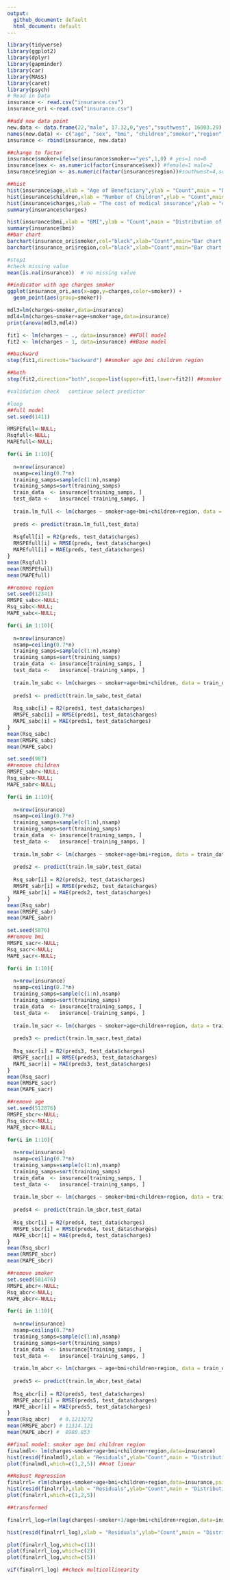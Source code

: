 ```yaml
---
output:
  github_document: default
  html_document: default
---
```

```r
library(tidyverse)
library(ggplot2)
library(dplyr)
library(gapminder)
library(car)
library(MASS)
library(caret)
library(psych)
# Read in Data
insurance <- read.csv("insurance.csv")
insurance_ori <-read.csv("insurance.csv")

##add new data point
new.data <- data.frame(22,"male", 17.32,0,"yes","southwest", 16003.29)
names(new.data) <- c("age", "sex", "bmi", "children","smoker","region","charges")
insurance <- rbind(insurance, new.data)

##change to factor
insurance$smoker=ifelse(insurance$smoker=="yes",1,0) # yes=1 no=0
insurance$sex <- as.numeric(factor(insurance$sex)) #female=1 male=2
insurance$region <- as.numeric(factor(insurance$region))#southwest=4,southeast=3,northwest=2,northeast=1;

```

```r
##hist
hist(insurance$age,xlab = "Age of Beneficiary",ylab = "Count",main = "Distribution of Age")
hist(insurance$children,xlab = "Number of Children",ylab = "Count",main = "Distribution of Number Of Children Covered By Medical Insurance")
hist(insurance$charges,xlab = "The cost of medical insurance",ylab = "count",main = "Distribution of insurance cost")
summary(insurance$charges)

hist(insurance$bmi,xlab = "BMI",ylab = "Count",main = "Distribution of BMI")
summary(insurance$bmi)
##bar chart
barchart(insurance_ori$smoker,col="black",xlab="Count",main="Bar chart of Smoker and Non-Smoker")
barchart(insurance_ori$region,col="black",xlab="Count",main="Bar chart of Region")
```
```r
#step1
#check missing value
mean(is.na(insurance))  # no missing value
```

```r
##indicator with age charges smoker
ggplot(insurance_ori,aes(x=age,y=charges,color=smoker)) +
  geom_point(aes(group=smoker))

mdl3=lm(charges~smoker,data=insurance)
mdl4=lm(charges~smoker+age+smoker*age,data=insurance)
print(anova(mdl3,mdl4))

```
```r
fit1 <- lm(charges ~ ., data=insurance) ##FUll model
fit2 <- lm(charges ~ 1, data=insurance) ##Base model

##backward
step(fit1,direction="backward") ##smoker age bmi children region

##both
step(fit2,direction="both",scope=list(upper=fit1,lower=fit2)) ##smoker age bmi children region
```
```r
#validation check   continue select predictor

#loop
##full model
set.seed(1411)

RMSPEfull<-NULL;
Rsqfull<-NULL;
MAPEfull<-NULL;

for(i in 1:10){
  
  n=nrow(insurance)
  nsamp=ceiling(0.7*n)
  training_samps=sample(c(1:n),nsamp)
  training_samps=sort(training_samps)
  train_data  <- insurance[training_samps, ]
  test_data <-   insurance[-training_samps, ]
  
  train.lm_full <- lm(charges ~ smoker+age+bmi+children+region, data = train_data) ##smoker age bmi children region
  
  preds <- predict(train.lm_full,test_data)
  
  Rsqfull[i] = R2(preds, test_data$charges)
  RMSPEfull[i] = RMSE(preds, test_data$charges)
  MAPEfull[i] = MAE(preds, test_data$charges)
}
mean(Rsqfull) 
mean(RMSPEfull)
mean(MAPEfull)
```
```r
##remove region
set.seed(12341)
RMSPE_sabc<-NULL;
Rsq_sabc<-NULL;
MAPE_sabc<-NULL;

for(i in 1:10){
  
  n=nrow(insurance)
  nsamp=ceiling(0.7*n)
  training_samps=sample(c(1:n),nsamp)
  training_samps=sort(training_samps)
  train_data  <- insurance[training_samps, ]
  test_data <-   insurance[-training_samps, ]
  
  train.lm_sabc <- lm(charges ~ smoker+age+bmi+children, data = train_data) ##smoker age bmi children
  
  preds1 <- predict(train.lm_sabc,test_data)
  
  Rsq_sabc[i] = R2(preds1, test_data$charges)
  RMSPE_sabc[i] = RMSE(preds1, test_data$charges)
  MAPE_sabc[i] = MAE(preds1, test_data$charges)
}
mean(Rsq_sabc)   
mean(RMSPE_sabc) 
mean(MAPE_sabc) 
```

```r
set.seed(987)
##remove children
RMSPE_sabr<-NULL;
Rsq_sabr<-NULL;
MAPE_sabr<-NULL;

for(i in 1:10){
  
  n=nrow(insurance)
  nsamp=ceiling(0.7*n)
  training_samps=sample(c(1:n),nsamp)
  training_samps=sort(training_samps)
  train_data  <- insurance[training_samps, ]
  test_data <-   insurance[-training_samps, ]
  
  train.lm_sabr <- lm(charges ~ smoker+age+bmi+region, data = train_data) ##smoker age bmi region
  
  preds2 <- predict(train.lm_sabr,test_data)
  
  Rsq_sabr[i] = R2(preds2, test_data$charges)
  RMSPE_sabr[i] = RMSE(preds2, test_data$charges)
  MAPE_sabr[i] = MAE(preds2, test_data$charges)
}
mean(Rsq_sabr)  
mean(RMSPE_sabr)
mean(MAPE_sabr)
```
```r
set.seed(5876)
##remove bmi
RMSPE_sacr<-NULL;
Rsq_sacr<-NULL;
MAPE_sacr<-NULL;

for(i in 1:10){
  
  n=nrow(insurance)
  nsamp=ceiling(0.7*n)
  training_samps=sample(c(1:n),nsamp)
  training_samps=sort(training_samps)
  train_data  <- insurance[training_samps, ]
  test_data <-   insurance[-training_samps, ]
  
  train.lm_sacr <- lm(charges ~ smoker+age+children+region, data = train_data) ##smoker age children region
  
  preds3 <- predict(train.lm_sacr,test_data)
  
  Rsq_sacr[i] = R2(preds3, test_data$charges)
  RMSPE_sacr[i] = RMSE(preds3, test_data$charges)
  MAPE_sacr[i] = MAE(preds3, test_data$charges)
}
mean(Rsq_sacr)  
mean(RMSPE_sacr) 
mean(MAPE_sacr)
```

```r
##remove age
set.seed(512876)
RMSPE_sbcr<-NULL;
Rsq_sbcr<-NULL;
MAPE_sbcr<-NULL;

for(i in 1:10){
  
  n=nrow(insurance)
  nsamp=ceiling(0.7*n)
  training_samps=sample(c(1:n),nsamp)
  training_samps=sort(training_samps)
  train_data  <- insurance[training_samps, ]
  test_data <-   insurance[-training_samps, ]
  
  train.lm_sbcr <- lm(charges ~ smoker+bmi+children+region, data = train_data) ##smoker bmi children region
  
  preds4 <- predict(train.lm_sbcr,test_data)
  
  Rsq_sbcr[i] = R2(preds4, test_data$charges)
  RMSPE_sbcr[i] = RMSE(preds4, test_data$charges)
  MAPE_sbcr[i] = MAE(preds4, test_data$charges)
}
mean(Rsq_sbcr)   
mean(RMSPE_sbcr) 
mean(MAPE_sbcr) 
```
```r
##remove smoker
set.seed(581476)
RMSPE_abcr<-NULL;
Rsq_abcr<-NULL;
MAPE_abcr<-NULL;

for(i in 1:10){
  
  n=nrow(insurance)
  nsamp=ceiling(0.7*n)
  training_samps=sample(c(1:n),nsamp)
  training_samps=sort(training_samps)
  train_data  <- insurance[training_samps, ]
  test_data <-   insurance[-training_samps, ]
  
  train.lm_abcr <- lm(charges ~ age+bmi+children+region, data = train_data) ##age bmi children region
  
  preds5 <- predict(train.lm_abcr,test_data)
  
  Rsq_abcr[i] = R2(preds5, test_data$charges)
  RMSPE_abcr[i] = RMSE(preds5, test_data$charges)
  MAPE_abcr[i] = MAE(preds5, test_data$charges)
}
mean(Rsq_abcr)   # 0.1213272
mean(RMSPE_abcr) # 11314.121
mean(MAPE_abcr) #  8980.853
```
```r
##final model: smoker age bmi children region
finalmdl<- lm(charges~smoker+age+bmi+children+region,data=insurance)
hist(resid(finalmdl),xlab = "Residuals",ylab="Count",main = "Distribution of Residuals") ##not normally distributed
plot(finalmdl,which=c(1,2,5)) ##not linear
```
```r

##Robust Regression
finalrrl= rlm(charges~smoker+age+bmi+children+region,data=insurance,psi=psi.huber)
hist(resid(finalrrl),xlab = "Residuals",ylab="Count",main = "Distribution of Residuals") ##not normally distributed
plot(finalrrl,which=c(1,2,5))

```
```r
##transformed

finalrrl_log=rlm(log(charges)~smoker+1/age+bmi+children+region,data=insurance,psi=psi.huber)

hist(resid(finalrrl_log),xlab = "Residuals",ylab="Count",main = "Distribution of Residuals") 

plot(finalrrl_log,which=c(1))
plot(finalrrl_log,which=c(2))
plot(finalrrl_log,which=c(5))

vif(finalrrl_log) ##check multicollinearity
```
